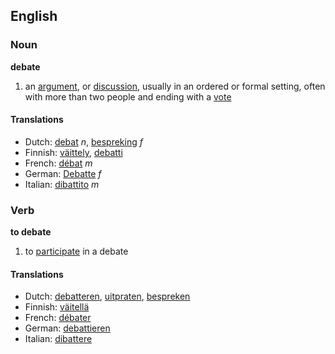 ==English==
===Noun===
'''debate'''

#an [[argument]], or [[discussion]], usually in an ordered or formal setting, often with more than two people and ending with a [[vote]]

====Translations====
*Dutch: [[debat]] ''n'', [[bespreking]] ''f''
*Finnish: [[väittely]], [[debatti]]
*French: [[débat]] ''m''
*German: [[Debatte]] ''f''
*Italian: [[dibattito]] ''m''

===Verb===
'''to debate'''

#to [[participate]] in a debate

====Translations====
*Dutch: [[debatteren]], [[uitpraten]], [[bespreken]]
*Finnish: [[väitellä]]
*French: [[débater]]
*German: [[debattieren]]
*Italian: [[dibattere]]